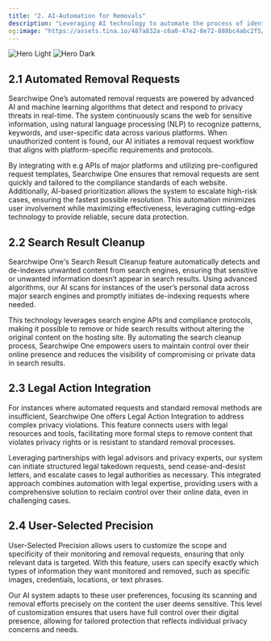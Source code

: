 ```yaml
---
title: "2. AI-Automation for Removals"
description: "Leveraging AI technology to automate the process of identifying, requesting, and confirming removal of personal data from online sources, minimizing manual effort and ensuring faster results."
og:image: "https://assets.tina.io/487a832a-c6a0-47e2-8e72-888bc4abc2f5/ffd.png"
---
```

<img
  className="block dark:hidden"
  src="https://assets.tina.io/487a832a-c6a0-47e2-8e72-888bc4abc2f5/removals.png"
  alt="Hero Light"
/>
<img
  className="hidden dark:block"
  src="https://assets.tina.io/487a832a-c6a0-47e2-8e72-888bc4abc2f5/removals.png"
  alt="Hero Dark"
/>

##  2.1 Automated Removal Requests

Searchwipe One’s automated removal requests are powered by advanced AI and machine learning algorithms that detect and respond to privacy threats in real-time. The system continuously scans the web for sensitive information, using natural language processing (NLP) to recognize patterns, keywords, and user-specific data across various platforms. When unauthorized content is found, our AI initiates a removal request workflow that aligns with platform-specific requirements and protocols.

By integrating with e.g APIs of major platforms and utilizing pre-configured request templates, Searchwipe One ensures that removal requests are sent quickly and tailored to the compliance standards of each website. Additionally, AI-based prioritization allows the system to escalate high-risk cases, ensuring the fastest possible resolution. This automation minimizes user involvement while maximizing effectiveness, leveraging cutting-edge technology to provide reliable, secure data protection.




##  2.2 Search Result Cleanup

Searchwipe One's Search Result Cleanup feature automatically detects and de-indexes unwanted content from search engines, ensuring that sensitive or unwanted information doesn’t appear in search results. Using advanced algorithms, our AI scans for instances of the user’s personal data across major search engines and promptly initiates de-indexing requests where needed.

This technology leverages search engine APIs and compliance protocols, making it possible to remove or hide search results without altering the original content on the hosting site. By automating the search cleanup process, Searchwipe One empowers users to maintain control over their online presence and reduces the visibility of compromising or private data in search results.


##  2.3 Legal Action Integration

For instances where automated requests and standard removal methods are insufficient, Searchwipe One offers Legal Action Integration to address complex privacy violations. This feature connects users with legal resources and tools, facilitating more formal steps to remove content that violates privacy rights or is resistant to standard removal processes.

Leveraging partnerships with legal advisors and privacy experts, our system can initiate structured legal takedown requests, send cease-and-desist letters, and escalate cases to legal authorities as necessary. This integrated approach combines automation with legal expertise, providing users with a comprehensive solution to reclaim control over their online data, even in challenging cases.



##  2.4 User-Selected Precision

User-Selected Precision allows users to customize the scope and specificity of their monitoring and removal requests, ensuring that only relevant data is targeted. With this feature, users can specify exactly which types of information they want monitored and removed, such as specific images, credentials, locations, or text phrases.

Our AI system adapts to these user preferences, focusing its scanning and removal efforts precisely on the content the user deems sensitive. This level of customization ensures that users have full control over their digital presence, allowing for tailored protection that reflects individual privacy concerns and needs.
